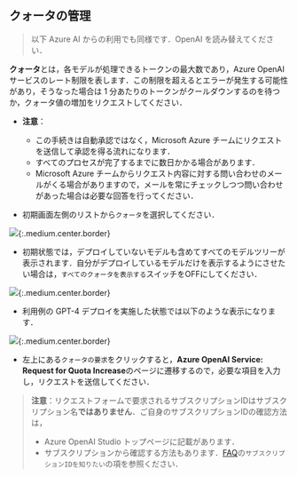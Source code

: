 ## クォータの管理

> 以下 Azure AI からの利用でも同様です．OpenAI を読み替えてください．

**クォータ**とは，各モデルが処理できるトークンの最大数であり，Azure OpenAI サービスのレート制限を表します．この制限を超えるとエラーが発生する可能性があり，そうなった場合は 1 分あたりのトークンがクールダウンするのを待つか，クォータ値の増加をリクエストしてください．

- **注意**：
  - この手続きは自動承認ではなく，Microsoft Azure チームにリクエストを送信して承認を得る流れになります．
  - すべてのプロセスが完了するまでに数日かかる場合があります．
  - Microsoft Azure チームからリクエスト内容に対する問い合わせのメールがくる場合がありますので，メールを常にチェックしつつ問い合わせがあった場合は必要な回答を行ってください．


- 初期画面左側のリストから`クォータ`を選択してください．

![](img/01_openaiquota1.png){:.medium.center.border}

- 初期状態では，デプロイしていないモデルも含めてすべてのモデルツリーが表示されます．自分がデプロイしているモデルだけを表示するようにさせたい場合は，`すべてのクォータを表示する`スイッチをOFFにしてください．

![](img/02_aistudioquota2.png){:.medium.center.border}

- 利用例の GPT-4 デプロイを実施した状態では以下のような表示になります．

![](img/02_openaiquota2.png){:.medium.center.border}

- 左上にある`クォータの要求`をクリックすると，**Azure OpenAI Service: Request for Quota Increase**のページに遷移するので，必要な項目を入力し，リクエストを送信してください．

> **注意**：リクエストフォームで要求されるサブスクリプションIDはサブスクリプション名**ではありません**．ご自身のサブスクリプションIDの確認方法は，
> - Azure OpenAI Studio トップページに記載があります．
> - サブスクリプションから確認する方法もあります．[FAQ](/research_computing/utokyo_azure/faq/)の`サブスクリプションIDを知りたい`の項を参照ください．
